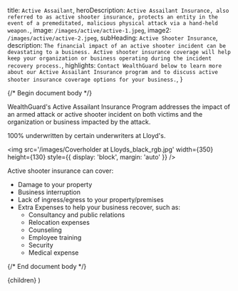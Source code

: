 
  title: `Active Assailant`,
  heroDescription: `Active Assailant Insurance, also referred to as active shooter insurance, protects an entity in the event of a premeditated, malicious physical attack via a hand-held weapon.`,
  image: `/images/active/active-1.jpeg`,
  image2: `/images/active/active-2.jpeg`,
  subHeading: `Active Shooter Insurance`,
  description: `The financial impact of an active shooter incident can be devastating to a business. Active shooter insurance coverage will help keep your organization or business operating during the incident recovery process.`,
  highlights: `Contact WealthGuard below to learn more about our Active Assailant Insurance program and to discuss active shooter insurance coverage options for your business.`,
}

{/* Begin document body */}

WealthGuard's Active Assailant Insurance Program addresses the impact of an armed attack or active shooter incident on both victims and the organization or business impacted by the attack.

100% underwritten by certain underwriters at Lloyd's.

<img
  src='/images/Coverholder at Lloyds_black_rgb.jpg'
  width={350}
  height={130}
  style={{ display: 'block', margin: 'auto' }}
/>

Active shooter insurance can cover:

- Damage to your property
- Business interruption
- Lack of ingress/egress to your property/premises
- Extra Expenses to help your business recover, such as:
  - Consultancy and public relations
  - Relocation expenses
  - Counseling
  - Employee training
  - Security
  - Medical expense

{/* End document body */}

  <SolutionTemplate meta={meta}>{children}</SolutionTemplate>
)
